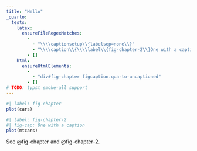 ```yaml
---
title: "Hello"
_quarto:
  tests:
    latex:
      ensureFileRegexMatches:
        - 
          - "\\\\captionsetup\\{labelsep=none\\}"
          - "\\\\caption\\{\\\\label\\{fig-chapter-2\\}One with a caption\\}"
        - []
    html:
      ensureHtmlElements:
        - 
          - "div#fig-chapter figcaption.quarto-uncaptioned"
        - []
# TODO: typst smoke-all support
---
```


```r
#| label: fig-chapter
plot(cars)
```

```r
#| label: fig-chapter-2
#| fig-cap: One with a caption
plot(mtcars)
```


See @fig-chapter and @fig-chapter-2.